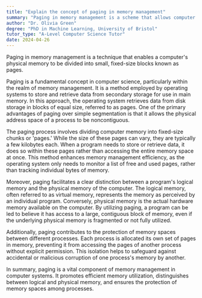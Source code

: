 ```yaml
---
title: "Explain the concept of paging in memory management"
summary: "Paging in memory management is a scheme that allows computer's physical memory to be divided into small, fixed-size blocks called pages."
author: "Dr. Olivia Green"
degree: "PhD in Machine Learning, University of Bristol"
tutor_type: "A-Level Computer Science Tutor"
date: 2024-04-26
---
```


Paging in memory management is a technique that enables a computer's physical memory to be divided into small, fixed-size blocks known as pages.

Paging is a fundamental concept in computer science, particularly within the realm of memory management. It is a method employed by operating systems to store and retrieve data from secondary storage for use in main memory. In this approach, the operating system retrieves data from disk storage in blocks of equal size, referred to as pages. One of the primary advantages of paging over simple segmentation is that it allows the physical address space of a process to be noncontiguous.

The paging process involves dividing computer memory into fixed-size chunks or 'pages.' While the size of these pages can vary, they are typically a few kilobytes each. When a program needs to store or retrieve data, it does so within these pages rather than accessing the entire memory space at once. This method enhances memory management efficiency, as the operating system only needs to monitor a list of free and used pages, rather than tracking individual bytes of memory.

Moreover, paging facilitates a clear distinction between a program's logical memory and the physical memory of the computer. The logical memory, often referred to as virtual memory, represents the memory as perceived by an individual program. Conversely, physical memory is the actual hardware memory available on the computer. By utilizing paging, a program can be led to believe it has access to a large, contiguous block of memory, even if the underlying physical memory is fragmented or not fully utilized.

Additionally, paging contributes to the protection of memory spaces between different processes. Each process is allocated its own set of pages in memory, preventing it from accessing the pages of another process without explicit permission. This isolation helps to safeguard against accidental or malicious corruption of one process's memory by another.

In summary, paging is a vital component of memory management in computer systems. It promotes efficient memory utilization, distinguishes between logical and physical memory, and ensures the protection of memory spaces among processes.
    
